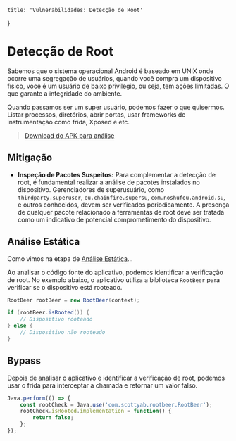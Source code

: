 
    title: 'Vulnerabilidades: Detecção de Root'
}

# Detecção de Root
Sabemos que o sistema operacional Android é baseado em UNIX onde ocorre uma segregação de usuários, quando você compra um dispositivo físico, você é um usuário de baixo privilegio, ou seja, tem ações limitadas. O que garante a integridade do ambiente.

Quando passamos ser um super usuário, podemos fazer o que quisermos. Listar processos, diretórios, abrir portas, usar frameworks de instrumentação como frida, Xposed e etc.

> [Download do APK para análise](https://github.com)

## Mitigação
- **Inspeção de Pacotes Suspeitos:** Para complementar a detecção de root, é fundamental realizar a análise de pacotes instalados no dispositivo. Gerenciadores de superusuário, como `thirdparty.superuser`, `eu.chainfire.supersu`, `com.noshufou.android.su`, e outros conhecidos, devem ser verificados periodicamente. A presença de qualquer pacote relacionado a ferramentas de root deve ser tratada como um indicativo de potencial comprometimento do dispositivo.

## Análise Estática
Como vimos na etapa de [Análise Estática](/starting/sast)...

Ao analisar o código fonte do aplicativo, podemos identificar a verificação de root. No exemplo abaixo, o aplicativo utiliza a biblioteca `RootBeer` para verificar se o dispositivo está rooteado.

```java showLineNumbers
RootBeer rootBeer = new RootBeer(context);

if (rootBeer.isRooted()) {
    // Dispositivo rooteado
} else {
    // Dispositivo não rooteado
}
```

## Bypass
Depois de analisar o aplicativo e identificar a verificação de root, podemos usar o frida para interceptar a chamada e retornar um valor falso.

```js showLineNumbers {4}
Java.perform(() => {
    const rootCheck = Java.use('com.scottyab.rootbeer.RootBeer');
    rootCheck.isRooted.implementation = function() {
        return false;
    };
});
```